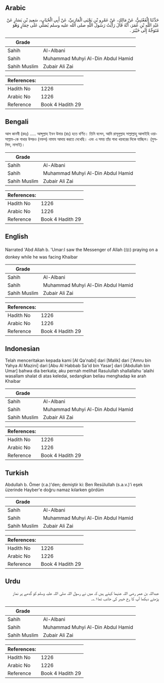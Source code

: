 ## Arabic


<div dir="rtl" lang="ar" style={{fontSize:'larger',backgroundColor:'#f8f9fa',padding:20}}>
حَدَّثَنَا الْقَعْنَبِيُّ، عَنْ مَالِكٍ، عَنْ عَمْرِو بْنِ يَحْيَى الْمَازِنِيِّ، عَنْ أَبِي الْحُبَابِ، سَعِيدِ بْنِ يَسَارٍ عَنْ عَبْدِ اللَّهِ بْنِ عُمَرَ، أَنَّهُ قَالَ رَأَيْتُ رَسُولَ اللَّهِ صلى الله عليه وسلم يُصَلِّي عَلَى حِمَارٍ وَهُوَ مُتَوَجِّهٌ إِلَى خَيْبَرَ ‏.‏
</div>
<div style={{backgroundColor:'#f8f9fa',padding:20, marginBottom: 10}}><table> <thead> <tr> <th>Grade</th> <th></th> </tr> </thead> <tbody> <tr><td>Sahih</td><td>Al-Albani</td></tr><tr><td>Sahih</td><td>Muhammad Muhyi Al-Din Abdul Hamid</td></tr><tr><td>Sahih Muslim</td><td>Zubair Ali Zai</td></tr></tbody></table><table> <thead> <tr> <th>References:</th> <th></th> </tr> </thead> <tbody><tr><td>Hadith No</td><td>1226</td></tr><tr><td>Arabic No</td><td>1226</td></tr><tr><td>Reference</td><td>Book 4 Hadith 29</td></tr></tbody></table></div>

## Bengali


<div dir="ltr" lang="bn" style={{fontSize:'larger',backgroundColor:'#f8f9fa',padding:20}}>
আল কানবী (রহঃ) ..... আব্দুল্লাহ ইবন উমার (রাঃ) হতে বর্ণিত। তিনি বলেন, আমি রাসূলুল্লাহ সাল্লাল্লাহু আলাইহি ওয়াসাল্লাম-কে গাধার উপরও (নফল) নামায আদায় করতে দেখেছি। এবং এ সময় তাঁর গাধা খয়বরের দিকে যাচ্ছিল। (মুসলিম, নাসাই)।
</div>
<div style={{backgroundColor:'#f8f9fa',padding:20, marginBottom: 10}}><table> <thead> <tr> <th>Grade</th> <th></th> </tr> </thead> <tbody> <tr><td>Sahih</td><td>Al-Albani</td></tr><tr><td>Sahih</td><td>Muhammad Muhyi Al-Din Abdul Hamid</td></tr><tr><td>Sahih Muslim</td><td>Zubair Ali Zai</td></tr></tbody></table><table> <thead> <tr> <th>References:</th> <th></th> </tr> </thead> <tbody><tr><td>Hadith No</td><td>1226</td></tr><tr><td>Arabic No</td><td>1226</td></tr><tr><td>Reference</td><td>Book 4 Hadith 29</td></tr></tbody></table></div>

## English


<div dir="ltr" lang="en" style={{fontSize:'larger',backgroundColor:'#f8f9fa',padding:20}}>
Narrated 'Abd Allah b. 'Umar:I saw the Messenger of Allah (ﷺ) praying on a donkey while he was facing Khaibar
</div>
<div style={{backgroundColor:'#f8f9fa',padding:20, marginBottom: 10}}><table> <thead> <tr> <th>Grade</th> <th></th> </tr> </thead> <tbody> <tr><td>Sahih</td><td>Al-Albani</td></tr><tr><td>Sahih</td><td>Muhammad Muhyi Al-Din Abdul Hamid</td></tr><tr><td>Sahih Muslim</td><td>Zubair Ali Zai</td></tr></tbody></table><table> <thead> <tr> <th>References:</th> <th></th> </tr> </thead> <tbody><tr><td>Hadith No</td><td>1226</td></tr><tr><td>Arabic No</td><td>1226</td></tr><tr><td>Reference</td><td>Book 4 Hadith 29</td></tr></tbody></table></div>

## Indonesian


<div dir="ltr" lang="id" style={{fontSize:'larger',backgroundColor:'#f8f9fa',padding:20}}>
Telah menceritakan kepada kami [Al Qa'nabi] dari [Malik] dari ['Amru bin Yahya Al Mazini] dari [Abu Al Habbab Sa'id bin Yasar] dari [Abdullah bin Umar] bahwa dia berkata; aku pernah melihat Rasulullah shallallahu 'alaihi wasallam shalat di atas keledai, sedangkan beliau menghadap ke arah Khaibar
</div>
<div style={{backgroundColor:'#f8f9fa',padding:20, marginBottom: 10}}><table> <thead> <tr> <th>Grade</th> <th></th> </tr> </thead> <tbody> <tr><td>Sahih</td><td>Al-Albani</td></tr><tr><td>Sahih</td><td>Muhammad Muhyi Al-Din Abdul Hamid</td></tr><tr><td>Sahih Muslim</td><td>Zubair Ali Zai</td></tr></tbody></table><table> <thead> <tr> <th>References:</th> <th></th> </tr> </thead> <tbody><tr><td>Hadith No</td><td>1226</td></tr><tr><td>Arabic No</td><td>1226</td></tr><tr><td>Reference</td><td>Book 4 Hadith 29</td></tr></tbody></table></div>

## Turkish


<div dir="ltr" lang="tr" style={{fontSize:'larger',backgroundColor:'#f8f9fa',padding:20}}>
Abdullah b. Ömer (r.a.)'den; demiştir ki: Ben Resûlullah (s.a.v.)'i eşek üzerinde Hayber'e doğru namaz kılarken gördüm
</div>
<div style={{backgroundColor:'#f8f9fa',padding:20, marginBottom: 10}}><table> <thead> <tr> <th>Grade</th> <th></th> </tr> </thead> <tbody> <tr><td>Sahih</td><td>Al-Albani</td></tr><tr><td>Sahih</td><td>Muhammad Muhyi Al-Din Abdul Hamid</td></tr><tr><td>Sahih Muslim</td><td>Zubair Ali Zai</td></tr></tbody></table><table> <thead> <tr> <th>References:</th> <th></th> </tr> </thead> <tbody><tr><td>Hadith No</td><td>1226</td></tr><tr><td>Arabic No</td><td>1226</td></tr><tr><td>Reference</td><td>Book 4 Hadith 29</td></tr></tbody></table></div>

## Urdu


<div dir="rtl" lang="ur" style={{fontSize:'larger',backgroundColor:'#f8f9fa',padding:20}}>
عبداللہ بن عمر رضی اللہ عنہما کہتے ہیں کہ میں نے رسول اللہ صلی اللہ علیہ وسلم کو گدھے پر نماز پڑھتے دیکھا آپ کا رخ خیبر کی جانب تھا۱؎۔
</div>
<div style={{backgroundColor:'#f8f9fa',padding:20, marginBottom: 10}}><table> <thead> <tr> <th>Grade</th> <th></th> </tr> </thead> <tbody> <tr><td>Sahih</td><td>Al-Albani</td></tr><tr><td>Sahih</td><td>Muhammad Muhyi Al-Din Abdul Hamid</td></tr><tr><td>Sahih Muslim</td><td>Zubair Ali Zai</td></tr></tbody></table><table> <thead> <tr> <th>References:</th> <th></th> </tr> </thead> <tbody><tr><td>Hadith No</td><td>1226</td></tr><tr><td>Arabic No</td><td>1226</td></tr><tr><td>Reference</td><td>Book 4 Hadith 29</td></tr></tbody></table></div>